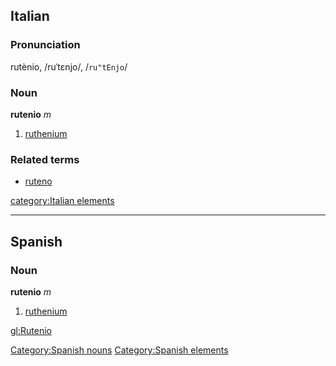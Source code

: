 ==Italian==
===Pronunciation===
rutènio, /ruˈtɛnjo/, /<tt>ru"tEnjo</tt>/
===Noun===
'''rutenio''' ''m''

# [[ruthenium]]

===Related terms===
*[[ruteno]]
[[category:Italian elements]]

----
== Spanish ==
=== Noun ===
'''rutenio''' ''m''
# [[ruthenium]]

[[Category:Spanish nouns]]
[[Category:Spanish elements]]

[[gl:Rutenio]]